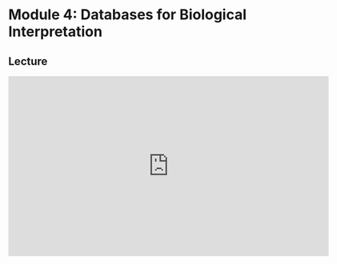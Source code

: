 # Module 4: Databases for Biological Interpretation

## Lecture

<iframe width="640" height="360" src="https://www.youtube.com/embed/pHfP5G9bHCA?si=jo1-TM9_E01R4wKc" title="YouTube video player" frameborder="0" allow="accelerometer; autoplay; clipboard-write; encrypted-media; gyroscope; picture-in-picture; web-share" referrerpolicy="strict-origin-when-cross-origin" allowfullscreen></iframe>
